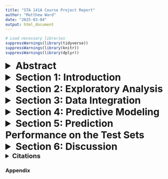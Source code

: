 ```yaml
---
title: "STA 141A Course Project Report"
author: "Matthew Ward"
date: "2025-03-04"
output: html_document
---
```


```r
# Load necessary libraries
suppressWarnings(library(tidyverse))
suppressWarnings(library(knitr))
suppressWarnings(library(dplyr))
```

<details>
  <summary style="font-size: 30px; font-weight: bold;">Abstract</summary>
  
This project analyzes neural activity in mice during a decision-making task, focusing on how task conditions and brain area-specific activity influence performance. Using logistic regression and random forest models with PCA features, I predict trial outcomes, finding that neural activity is stronger during successful trials and varies significantly across brain areas and contrast conditions. My findings show the importance of the session/mouse and time specific data in predicting how a decision will be made. 

</details>


<details>
  <summary style="font-size: 30px; font-weight: bold;">Section 1: Introduction</summary>

In this project, I analyze a subset of data collected by Steinmetz et al. (2019) to understand the neural mechanisms underlying decision-making in mice. The study involved presenting visual stimuli to mice and recording neural activity in the visual cortex during decision-making tasks. My primary objective is to explore how neural activity varies with different task conditions, such as contrast levels and feedback types, and to identify patterns that correlate with successful task performance. I will then apply this knowledge to the preparation of the data for integration, enabling better predictive performance. Finally, I will build a prediction model to predict the outcome, and then test it on given test data.



<details>
  <summary style="font-size: 20px; font-weight: bold;">Data Description</summary>

The dataset includes recordings from 18 sessions across four mice, with each session comprising several hundred trials. For each trial, we have information on the contrast levels of the visual stimuli, the feedback type (success or failure), and the spike trains of neurons in the visual cortex. I focus on the spike trains from the onset of the stimuli to 0.4 seconds post-onset.

</details>

<details>
  <summary style="font-size: 30px; font-weight: bold;">Data Structure</summary>

A total of 18 RDS files are provided that contain the records from 18 sessions. In each RDS file, you can find the name of mouse from `mouse_name` and date of the experiment from `date_exp`. 


```r
session=list()
for(i in 1:18){
  session[[i]]=readRDS(paste('./Data/session',i,'.rds',sep=''))
}
```

Five variables are available for each trial, namely 

- `feedback_type`: type of the feedback, 1 for success and -1 for failure
- `contrast_left`: contrast of the left stimulus
- `contrast_right`: contrast of the right stimulus
- `time`: centers of the time bins for `spks`  
- `spks`: numbers of spikes of neurons in the visual cortex in time bins defined in `time`
- `brain_area`: area of the brain where each neuron lives

Take the 11th trial in Session 5 for example, we can see that the left contrast for this trial is 
```r
session[[5]]$contrast_left[11]
```  
the right contrast is 
```r
session[[5]]$contrast_right[11]
```
the feedback (i.e., outcome) of the trial is 
```r
session[[5]]$feedback_type[11]
```
There are a total of 
```r
length(session[[5]]$brain_area)
``` 
neurons in this trial from 
```r
length(unique(session[[5]]$brain_area))
``` 
areas of the brain. The spike trains of these neurons are stored in 
```r
head(session[[5]]$spks[[11]])
``` 
which is a 
```r
dim(session[[5]]$spks[[11]])[1]
``` 
by 
```r
dim(session[[5]]$spks[[11]])[2]
``` 
matrix with each entry being the number of spikes of one neuron (i.e., row) in each time bin (i.e., column).

</details>
</details>



<details>
  <summary style="font-size: 30px; font-weight: bold;">Section 2: Exploratory Analysis</summary>

<details>
  <summary style="font-size: 20px; font-weight: bold;">Summarize Session Information</summary>
  
We can report mouse_name, date_exp, number of brain_area, number of neurons, number of trials, and success rate for each session.

```r
# Create a tibble to store session metadata
n.session <- length(session)
meta <- tibble(
  mouse_name = rep('name', n.session),
  date_exp = rep('dt', n.session),
  n_brain_area = rep(0, n.session),
  n_neurons = rep(0, n.session),
  n_trials = rep(0, n.session),
  success_rate = rep(0, n.session)
)

# Fill the metadata tibble
for (i in 1:n.session) {
  tmp <- session[[i]]
  meta[i, 1] <- tmp$mouse_name
  meta[i, 2] <- tmp$date_exp
  meta[i, 3] <- length(unique(tmp$brain_area))
  meta[i, 4] <- dim(tmp$spks[[1]])[1]
  meta[i, 5] <- length(tmp$feedback_type)
  meta[i, 6] <- mean(tmp$feedback_type + 1) / 2
}

# Print the metadata table
kable(meta, format = "html", table.attr = "class='table table-striped'", digits = 2)
```
  
Notably, we can see that Lederberg has the most sessions and appears to have the highest overall success_rate.

</details>

<details>
  <summary style="font-size: 20px; font-weight: bold;">Compare Success Rates Between Mice</summary>

We can compare the average success rates across mice.

```r
# Summarize success rates by mouse
mouse_summary <- meta %>%
  group_by(mouse_name) %>%
  summarize(avg_success_rate = mean(success_rate))

# Plot success rates by mouse
ggplot(mouse_summary, aes(x = mouse_name, y = avg_success_rate, fill = mouse_name)) +
  geom_bar(stat = "identity") +
  labs(title = "Average Success Rates by Mouse",
       x = "Mouse",
       y = "Average Success Rate") +
  theme_minimal()
```

</details>

<details>
  <summary style="font-size: 20px; font-weight: bold;">Session-Level Analysis</summary>
  
We can analyze neural activity at the session level.

```r
# Function to calculate average spike counts per brain area for a given trial
average_spike_area <- function(i.t, this_session) {
  spk.trial = this_session$spks[[i.t]]  # Extract spike data for the trial
  area = this_session$brain_area  # Extract brain area labels
  spk.count = apply(spk.trial, 1, sum)  # Calculate total spikes per neuron
  spk.average.tapply = tapply(spk.count, area, mean)  # Average spikes per brain area
  return(spk.average.tapply)
}

# Analyze Session 5 (chosen at random)
i.s <- 5
n.trial <- length(session[[i.s]]$feedback_type)
n.area <- length(unique(session[[i.s]]$brain_area))

# Create trial.summary for Session 5
trial.summary <- matrix(nrow = n.trial, ncol = n.area + 4)
for (i.t in 1:n.trial) {
  avg_spikes <- average_spike_area(i.t, this_session = session[[i.s]])
  trial.summary[i.t, ] <- c(
    avg_spikes,
    session[[i.s]]$feedback_type[i.t],
    session[[i.s]]$contrast_left[i.t],
    session[[i.s]]$contrast_right[i.t],
    i.t
  )
}

# Add column names
colnames(trial.summary) <- c(
  names(avg_spikes),  # Names of brain areas
  "feedback", "left_contr", "right_contr", "id"
)

# Convert to a tibble
trial.summary <- as_tibble(trial.summary)

# Plot average spike counts across trials
trial.summary.long <- trial.summary %>%
  pivot_longer(cols = -c(feedback, left_contr, right_contr, id),
               names_to = "area",
               values_to = "average_spikes")

ggplot(trial.summary.long, aes(x = id, y = average_spikes, color = area)) +
  geom_line(alpha = 0.5) +
  geom_smooth(method = "loess", se = FALSE) +
  labs(title = "Average Spike Counts Across Trials for Session 5",
       x = "Trial ID",
       y = "Average Spike Counts",
       color = "Brain Area") +
  theme_minimal()
```
  
  
**Interpretation**: The plot shows average spike counts across trials during Session 5 for each brain area. Certain areas (e.g., root) exhibit higher activity compared to others. The fluctuations across trials suggest that feedback type has an effect on the spike counts of the mice.

</details>

<details>
  <summary style="font-size: 20px; font-weight: bold;">Trial-Level Analysis</summary>

We can visualize neural activity at the trial level.

```r
# Function to plot neural activity for a single trial
plot.trial <- function(i.t, area, area.col, this_session) {
  spks <- this_session$spks[[i.t]]
  n.neuron <- dim(spks)[1]
  time.points <- this_session$time[[i.t]]
  
  plot(0, 0, xlim = c(min(time.points), max(time.points)), ylim = c(0, n.neuron + 1), 
       col = 'white', xlab = 'Time (s)', yaxt = 'n', ylab = 'Neuron', 
       main = paste('Trial ', i.t, 'feedback', this_session$feedback_type[i.t]), cex.lab = 1.5)
  
  for (i in 1:n.neuron) {
    i.a <- which(area == this_session$brain_area[i])
    col.this <- area.col[i.a]
    
    ids.spike <- which(spks[i, ] > 0)  # Find spike timestamps
    if (length(ids.spike) > 0) {
      points(x = time.points[ids.spike], y = rep(i, length(ids.spike)), 
             pch = '.', cex = 2, col = col.this)
    }
  }
  
  legend("topright", legend = area, col = area.col, pch = 16, cex = 0.8)
}

# Plot neural activity for Trial 1 and Trial 2 in Session 2
area.col <- rainbow(n = n.area, alpha = 0.7)
varname <- names(trial.summary)
area <- varname[1:(length(varname) - 4)]
par(mfrow = c(1, 2))
plot.trial(1, area, area.col, session[[i.s]])
plot.trial(2, area, area.col, session[[i.s]])
par(mfrow = c(1, 1))
```
  
**Interpretation**: The plot shows neural activity for individual trials. Each dot represents a spike, and colors correspond to different brain areas. Patterns of activity vary depending on feedback type. This suggests that there is a specific time where average spike count is highest due to the effects of feedback.

</details>

<details>
  <summary style="font-size: 20px; font-weight: bold;">Success Rates by Contrast Conditions</summary>

We can analyze how success rates vary with different contrast conditions.

```r
# Function to calculate and plot success rates by contrast conditions
analyze_success_rates <- function(i.s, session) {
  session_data <- session[[i.s]]
  
  # Calculate success rates for different contrast conditions
  success_rates <- tibble(
    contrast_left = session_data$contrast_left,
    contrast_right = session_data$contrast_right,
    feedback_type = session_data$feedback_type
  ) %>%
    group_by(contrast_left, contrast_right) %>%
    summarize(success_rate = mean(feedback_type == 1), .groups = 'drop')
  
  # Plot success rates
  plot <- ggplot(success_rates, aes(x = factor(contrast_left), y = factor(contrast_right), fill = success_rate)) +
    geom_tile() +
    scale_fill_gradient(low = "white", high = "blue") +
    labs(title = paste("Success Rates by Contrast Conditions for Session", i.s),
         x = "Left Contrast",
         y = "Right Contrast",
         fill = "Success Rate") +
    theme_minimal()
  
  return(plot)
}
```

```r
# Aggregate success rates across all sessions
all_success_rates <- do.call(rbind, lapply(1:18, function(i.s) {
  session_data <- session[[i.s]]
  tibble(
    contrast_left = session_data$contrast_left,
    contrast_right = session_data$contrast_right,
    feedback_type = session_data$feedback_type,
    session = i.s
  )
}))

# Calculate success rates for each contrast condition
success_rate_summary <- all_success_rates %>%
  group_by(contrast_left, contrast_right) %>%
  summarize(
    success_rate = mean(feedback_type == 1),  # Calculate success rate
    .groups = 'drop'
  )

# Plot aggregated success rates
ggplot(success_rate_summary, aes(x = factor(contrast_left), y = factor(contrast_right), fill = success_rate)) +
  geom_tile() +
  scale_fill_gradient(low = "white", high = "blue") +
  labs(
    title = "Aggregated Success Rates by Contrast Conditions",
    x = "Left Contrast",
    y = "Right Contrast",
    fill = "Success Rate"
  ) +
  theme_minimal()
```
  
**Interpretation**: The heatmap shows success rates for different combinations of left and right contrasts. High success rates (darker colors) indicate conditions where the mouse reliably made correct decisions. For example, when `contrast_left = 1` and `contrast_right = 0`, the mouse should turn the wheel to the left. A high success rate here suggests the mouse correctly followed the rule. Conversely, when contrasts are equal (e.g., `0.5 vs. 0.5`), success rates are lower, as the correct choice is random.") This heatmap is the aggregate of every session.

</details>

<details>
  <summary style="font-size: 20px; font-weight: bold;">Neural Activity Across Sessions</summary>

```r
# Calculate average spike counts across sessions
session_spike_summary <- do.call(rbind, lapply(1:18, function(i.s) {
  session_data <- session[[i.s]]
  
  # Calculate average spike counts per trial
  avg_spikes_per_trial <- sapply(1:length(session_data$feedback_type), function(i.t) {
    mean(rowSums(session_data$spks[[i.t]]))  # Mean spikes per neuron per trial
  })
  
  # Create a tibble for the session
  tibble(
    session = i.s,
    mouse_name = session_data$mouse_name,
    avg_spikes = mean(avg_spikes_per_trial)  # Average spikes across all trials in the session
  )
}))

# Plot average spike counts across sessions
ggplot(session_spike_summary, aes(x = session, y = avg_spikes, color = mouse_name)) +
  geom_line() +
  geom_point() +  # Add points for better visualization
  labs(
    title = "Average Spike Counts Across Sessions",
    x = "Session",
    y = "Average Spike Counts",
    color = "Mouse"
  ) +
  theme_minimal()
```
  
**Interpretation**: An upward trend across sessions, such as with Cori and Forssmann, may indicate mice are learning the task and becoming more engaged, or that the neurons are adapting to the stimuli over time. A downward trend across sessions, such as with Hench and Lederberg, may indicate that the mice are becoming fatigued or disengaged, or that the neurons are habituating to the stimuli. As we see that Lederberg's success rate increases with session, in his case this suggests the latter.

</details>

<details>
  <summary style="font-size: 20px; font-weight: bold;">Feedback Effects on Neural Activity</summary>
  
```r
# Calculate spike counts for success vs. failure trials
feedback_spike_summary <- do.call(rbind, lapply(1:18, function(i.s) {
  session_data <- session[[i.s]]
  
  # Calculate average spike counts for success trials
  success_spikes <- sapply(which(session_data$feedback_type == 1), function(i.t) {
    mean(rowSums(session_data$spks[[i.t]]))  # Mean spikes per neuron for success trials
  })
  
  # Calculate average spike counts for failure trials
  failure_spikes <- sapply(which(session_data$feedback_type == -1), function(i.t) {
    mean(rowSums(session_data$spks[[i.t]]))  # Mean spikes per neuron for failure trials
  })
  
  # Handle cases where there are no success or failure trials
  success_avg <- if (length(success_spikes) > 0) mean(success_spikes) else NA
  failure_avg <- if (length(failure_spikes) > 0) mean(failure_spikes) else NA
  
  # Create a tibble for the session
  tibble(
    session = i.s,
    mouse_name = session_data$mouse_name,
    success_avg = success_avg,
    failure_avg = failure_avg
  )
}))

# Plot success vs. failure spike counts
ggplot(feedback_spike_summary, aes(x = session)) +
  geom_line(aes(y = success_avg, color = "Success")) +
  geom_line(aes(y = failure_avg, color = "Failure")) +
  labs(
    title = "Average Spike Counts for Success vs. Failure Trials",
    x = "Session",
    y = "Average Spike Counts",
    color = "Feedback Type"
  ) +
  theme_minimal()
```
  
**Interpretation**: As the success line is consistently higher than the failure line, the neural activity appears to be stronger during successful trials. Increases in the success line could indicate that the mouse is learning the task, leading to stronger neural activity during successful trials. Decreases in the failure line could indicate that the mouse is making fewer mistakes, leading to weaker neural activity during failed trials. We can assume then that the model will likely have a bias towards successes in predicting the outcome of trials.

```r
# Compare feedback effects by brain area
feedback_by_area <- trial.summary.long %>%
  group_by(area, feedback) %>%
  summarize(avg_spikes = mean(average_spikes), .groups = 'drop')

ggplot(feedback_by_area, aes(x = area, y = avg_spikes, fill = factor(feedback))) +
  geom_bar(stat = "identity", position = "dodge") +
  labs(title = "Average Spike Counts by Brain Area and Feedback Type",
       x = "Brain Area",
       y = "Average Spike Counts",
       fill = "Feedback Type") +
  theme_minimal()
```
  
**Interpretation**: The feedback appears to effect some brain areas, such as root or SUB, more than others, like ACA and ORB, which appear to have about equal average spike counts depending on feedback type. Because of this, a focus on filtering to certain brain areas may not be the best way to predict the outcome of trials.

```r
# Function to find the time bin with the most active neurons in a trial
find_most_active_time_bin <- function(spks, time_points) {
  # Calculate total spikes per time bin across all neurons
  total_spikes_per_bin <- colSums(spks)
  
  # Find the time bin with the maximum total spikes
  max_spike_bin <- which.max(total_spikes_per_bin)
  
  # Return the corresponding time point
  return(time_points[max_spike_bin])
}

# Example: Find the most active time bin for Trial 1 in Session 5
most_active_time_bin <- find_most_active_time_bin(session[[5]]$spks[[1]], session[[5]]$time[[1]])
print(most_active_time_bin)
```

**Interpretation**: Each mouse has periods of time during their trials in which the amount of active neurons is at its highest. For session 5, trial 1, it is at time = 57.5774 seconds.

</details>

<details>
  <summary style="font-size: 20px; font-weight: bold;">Key Insights</summary>

#### **1. Neural Activity and Task Performance**
- **Higher Neural Activity During Success:**
  - Neural activity (spike counts) is consistently higher during **successful trials** compared to failed trials.
  - This suggests that **successful task performance** is associated with stronger neural engagement or more synchronized neural firing.

- **Learning Effects:**
  - A **downward trend in neural activity** for some mice (e.g., Lederberg) across sessions may indicate that the mice may be **learning the task** and becoming more engaged over time.
  - Conversely, for other mice (e.g., Hench and Cori) may suggest **fatigue** or **habituation** to the task.

---

#### **2. Brain Area-Specific Activity**
- **Variability in Brain Area Activity:**
  - Certain brain areas (e.g., "root") exhibit **higher neural activity** compared to others.
  - This suggests that **specific brain areas** may play a more significant role in processing the visual stimuli or making decisions.

- **Feedback-Dependent Activity:**
  - Neural activity patterns vary depending on **feedback type** (success or failure).
  - For example, certain brain areas may show **increased activity** during successful trials, while others may show **decreased activity** during failed trials.

---

#### **3. Contrast Conditions and Decision-Making**
- **Clear Contrast Differences Drive Success:**
  - Mice perform best when there is a **clear difference** between the left and right contrasts (e.g., `1 vs. 0`).
  - This suggests that mice rely on **contrast differences** to make decisions, and their performance improves when the task is easier (i.e., the correct choice is more obvious).

- **Random Guessing in Equal Contrasts:**
  - When the left and right contrasts are **equal** (e.g., `0.5 vs. 0.5`), success rates drop to around **50%**, indicating that mice are **guessing** rather than making informed decisions.
  - This aligns with the experimental design, where the correct choice is **random** in equal contrast conditions.

---

#### **4. Individual Differences Between Mice**
- **Variability in Success Rates:**
  - Some mice have **higher success rates** compared to others.
  - This suggests **individual differences** in learning ability, decision-making, or engagement with the task.
  - This may mean that focusing on some mice over others may be a better way to improving the predictive model.

- **Variability in Neural Activity Trends:**
  - Neural activity trends vary between mice, with some showing an **upward trend** and others showing a **downward trend**.
  - These differences may reflect **variability in how mice adapt** to the task over time.

---

#### **5. Feedback Effects on Neural Activity**
- **Feedback as a Modulator of Neural Activity:**
  - **Successful trials** are associated with **higher spike counts**, suggesting that positive feedback may **enhance neural engagement**.
  - **Failed trials** are associated with **lower spike counts**, suggesting that negative feedback may **reduce neural activity** or lead to disengagement.

---

#### **6. Temporal Dynamics of Neural Activity**
- **Trial-Level Variability:**
  - Neural activity varies significantly across trials, even within the same session.
  - This variability may reflect **changes in attention**, **task difficulty**, or **feedback effects** on a trial-by-trial basis.

- **Time-Dependent Patterns:**
  - Neural activity is **temporally organized**, with spikes occurring at specific time points during the trial.
  - This suggests that neural activity reflects **processing of visual stimuli** or **decision-making processes**.



</details>
</details>



<details>
  <summary style="font-size: 30px; font-weight: bold;">Section 3: Data Integration</summary>
  
<details>
  <summary style="font-size: 20px; font-weight: bold;">Temporal Features</summary>
  
```r
# Function to filter spike data to the most active time window
filter_to_most_active_window <- function(spks, time_points, window_size = 0.1) {
  # Find the most active time bin
  most_active_time_bin <- find_most_active_time_bin(spks, time_points)
  
  # Define the time window around the most active time bin
  time_window <- c(most_active_time_bin - window_size, most_active_time_bin + window_size)
  
  # Find the indices of time points within the window
  time_indices <- which(time_points >= time_window[1] & time_points <= time_window[2])
  
  # Filter the spike data to the time window
  filtered_spks <- spks[, time_indices]
  
  return(filtered_spks)
}

# Initialize a list to store filtered spike data
filtered_session_data <- list()

# Loop through each session
for (i in 1:length(session)) {
  session_data <- session[[i]]
  n_trials <- length(session_data$feedback_type)
  
  # Initialize a list to store filtered spike data for the session
  filtered_spks_session <- list()
  
  # Loop through each trial in the session
  for (j in 1:n_trials) {
    # Filter spike data to the most active time window
    filtered_spks <- filter_to_most_active_window(session_data$spks[[j]], session_data$time[[j]])
    
    # Store the filtered spike data
    filtered_spks_session[[j]] <- filtered_spks
  }
  
  # Store the filtered spike data for the session
  filtered_session_data[[i]] <- filtered_spks_session
}
```
  
We can implement temporal features to the data to filter out times when there are lower average spike counts during the trials. 

</details>

<details>
  <summary style="font-size: 20px; font-weight: bold;">Neural Activity Features</summary>

```r
# Function to calculate features for each trial, including filtered spike data
calculate_features <- function(session_data) {
  n_trials <- length(session_data$feedback_type)
  n_neurons <- dim(session_data$spks[[1]])[1]
  
  # Initialize a tibble to store features
  features <- tibble(
    trial_id = 1:n_trials,
    feedback_type = session_data$feedback_type,
    contrast_left = session_data$contrast_left,
    contrast_right = session_data$contrast_right,
    avg_spikes = sapply(session_data$spks, function(spks) mean(rowSums(spks))),  # Average spikes per neuron (full trial)
    prop_active_neurons = sapply(session_data$spks, function(spks) mean(rowSums(spks) > 0)),  # Proportion of active neurons (full trial)
    avg_firing_rate = sapply(session_data$spks, function(spks) mean(colMeans(spks))),  # Average firing rate (full trial)
    brain_area_avg = lapply(session_data$spks, function(spks) {  # Average spikes per brain area (full trial)
      area <- session_data$brain_area
      tapply(rowSums(spks), area, mean)
    }),
    # Add features for the most active time window
    filtered_avg_spikes = sapply(1:n_trials, function(i.t) {
      filtered_spks <- filter_to_most_active_window(session_data$spks[[i.t]], session_data$time[[i.t]])
      mean(rowSums(filtered_spks))  # Average spikes per neuron in the most active window
    }),
    filtered_prop_active_neurons = sapply(1:n_trials, function(i.t) {
      filtered_spks <- filter_to_most_active_window(session_data$spks[[i.t]], session_data$time[[i.t]])
      mean(rowSums(filtered_spks) > 0)  # Proportion of active neurons in the most active window
    }),
    filtered_avg_firing_rate = sapply(1:n_trials, function(i.t) {
      filtered_spks <- filter_to_most_active_window(session_data$spks[[i.t]], session_data$time[[i.t]])
      mean(colMeans(filtered_spks))  # Average firing rate in the most active window
    })
  )
  
  return(features)
}

# Example: Calculate features for Session 5
session_5_features <- calculate_features(session[[5]])
head(session_5_features)
```
  
- **Average spike counts per brain area**: This feature captures the overall neural engagement in different brain regions, which is crucial for understanding how different areas contribute to decision-making.

- **Temporal patterns of spike counts**: By focusing on specific time bins (e.g., 0–0.2 seconds and 0.2–0.4 seconds post-stimulus onset), I can capture the dynamic nature of neural responses to stimuli.

- **Feedback-dependent spike counts**: Since neural activity differs significantly between successful and failed trials, separating these features allows the model to learn from feedback-specific patterns, which could improve predictive performance.

- **Key Insight**: Neural activity is not uniform across brain areas or time. By extracting these features, I can capture the heterogeneity in neural responses, which is essential for building a robust predictive model.

- **Proportion of active neurons**: This feature captures the percentage of neurons that fired at least one spike during the trial. A higher proportion indicates greater neural engagement.

- **Average firing rate**: This feature represents the average number of spikes per neuron per time bin. It provides insight into the overall level of neural activity during the trial.

- **Brain area-specific averages**: By calculating average spike counts for each brain area, I can identify which areas are most active during the task. This reveals areas that play a key role in decision-making.

</details>

<details>
  <summary style="font-size: 20px; font-weight: bold;">Normalization</summary>

```r
# Combined function to flatten, normalize, and reorganize spike counts
process_spike_counts <- function(session_data) {
  n_trials <- length(session_data$feedback_type)
  n_neurons <- dim(session_data$spks[[1]])[1]  # Number of neurons per trial
  
  # Step 1: Flatten spike counts into a tidy format
  spike_counts <- tibble(
    trial_id = rep(1:n_trials, each = n_neurons),
    neuron_id = rep(1:n_neurons, times = n_trials),
    spike_count = unlist(lapply(session_data$spks, rowSums))  # Sum spikes per neuron per trial
  )
  
  # Step 2: Normalize spike counts using z-score normalization
  spike_counts <- spike_counts %>%
    group_by(neuron_id) %>%  # Normalize by neuron to account for neuron-specific baselines
    mutate(normalized_spikes = scale(spike_count))  # Z-score normalization
  
  return(spike_counts)  # Return the normalized spike counts with neuron_id
}

# Example usage for Session 5
session_5_trial_level_spikes <- process_spike_counts(session[[5]])
head(session_5_trial_level_spikes)

# Merge normalized spike counts with other trial-level features
session_5_features = session_5_features %>%
  left_join(session_5_trial_level_spikes, by = "trial_id")
```
  
- Neural activity can vary significantly across sessions due to differences in baseline firing rates or recording conditions. Z-score normalization ensures that spike counts are on a comparable scale across sessions, allowing the model to focus on relative changes in activity rather than absolute values.

- **Key Insight**: Normalization is critical for integrating data across sessions, as it reduces session-specific biases and ensures that the model can generalize well to new data.
  
</details>  

<details>
  <summary style="font-size: 20px; font-weight: bold;">Principal Component Analysis</summary>

```r
# Function to perform PCA and add principal components to session features
add_pca_features <- function(session_data) {
  # Step 1: Flatten, normalize, and reorganize spike counts
  spike_counts <- process_spike_counts(session_data)
  
  # Step 2: Reshape normalized spike counts into a wide format for PCA
  wide_normalized_spikes <- spike_counts %>%
    pivot_wider(names_from = neuron_id, values_from = normalized_spikes, values_fill = 0)
  
  # Step 3: Extract the numeric matrix for PCA
  pca_input <- wide_normalized_spikes %>%
    select(-trial_id) %>%  # Remove non-numeric columns
    as.matrix()
  
  # Step 4: Remove columns with zero variance
  pca_input <- pca_input[, apply(pca_input, 2, function(x) var(x, na.rm = TRUE) != 0)]
  
  # Step 5: Perform PCA
  pca_results <- prcomp(pca_input, scale = TRUE)
  
  # Step 6: Extract the first 5 principal components
  pca_features <- pca_results$x[, 1:5]
  
  # Step 7: Add trial_id to pca_features for alignment
  pca_features <- as_tibble(pca_features) %>%
    mutate(trial_id = wide_normalized_spikes$trial_id)
  
  # Step 8: Merge PCA features with session features
  session_features <- calculate_features(session_data)  # Assuming calculate_features is already defined
  session_features <- session_features %>%
    left_join(pca_features, by = "trial_id")
  
  return(session_features)
}

# Example usage for Session 5
session_5_features_with_pca <- add_pca_features(session[[5]])
head(session_5_features_with_pca)
```
  
- Neural activity data is high-dimensional, with many neurons and time bins. PCA reduces the dimensionality of the data while preserving the most important patterns of variance. This not only simplifies the model but also helps mitigate the risk of overfitting.

- **Key Insight**: The first 5 principal components capture the majority of the variance in the neural activity data, allowing the model to focus on the most informative features for prediction.

</details>
</details>


<details>
  <summary style="font-size: 30px; font-weight: bold;">Section 4: Predictive Modeling</summary>
  
<details>
  <summary style="font-size: 25px; font-weight: bold;">Logistic Regression Model</summary>

<details>
  <summary style="font-size: 20px; font-weight: bold;">Model Training</summary>
  
```r
suppressPackageStartupMessages(suppressWarnings(library(caret)))

# Function to train a logistic regression model with PCA features
train_model_with_pca <- function(session_features) {
  # Recode feedback_type for binary classification
  session_features$feedback_type <- ifelse(session_features$feedback_type == -1, 0, 1)
  
  # Split data into training and testing sets
  set.seed(141)
  train_index <- createDataPartition(session_features$feedback_type, p = 0.8, list = FALSE)
  train_data <- session_features[train_index, ]
  test_data <- session_features[-train_index, ]
  
  # Train logistic regression model with PCA features
  model <- glm(feedback_type ~ contrast_left + contrast_right + 
               avg_spikes + prop_active_neurons + avg_firing_rate + 
               filtered_avg_spikes + filtered_prop_active_neurons + filtered_avg_firing_rate +
               PC1 + PC2 + PC3 + PC4 + PC5, 
               data = train_data, family = binomial)
  
  # Predict on test data
  predictions <- predict(model, test_data, type = "response")
  predicted_classes <- ifelse(predictions > 0.5, 1, 0)
  
  # Evaluate model performance
  confusion_matrix <- table(Predicted = predicted_classes, Actual = test_data$feedback_type)
  accuracy <- sum(diag(confusion_matrix)) / sum(confusion_matrix)
  
  return(list(model = model, accuracy = accuracy, confusion_matrix = confusion_matrix))
}
```
  
Started off with a logistic regression model.

</details>

<details>
  <summary style="font-size: 20px; font-weight: bold;">Apply Model to Each Session</summary>

```r
# Apply the model to all sessions with PCA features
apply_model_to_all_sessions_with_pca <- function(session_list) {
  results <- list()
  
  for (i in 1:length(session_list)) {
    session_data <- session_list[[i]]
    
    # Calculate features for the session
    session_features <- add_pca_features(session_data)
    
    # Train and evaluate the model
    model_results <- train_model_with_pca(session_features)
    
    # Store the results
    results[[i]] <- list(
      session_id = i,
      mouse_name = session_data$mouse_name,
      date_exp = session_data$date_exp,
      model = model_results$model,
      accuracy = model_results$accuracy,
      confusion_matrix = model_results$confusion_matrix
    )
  }
  
  return(results)
}

# Apply the model to all sessions
all_session_results_with_pca <- suppressWarnings(apply_model_to_all_sessions_with_pca(session))

# Print the results for each session
for (i in 1:length(all_session_results_with_pca)) {
  cat("Session ID:", all_session_results_with_pca[[i]]$session_id, "\n")
  cat("Mouse Name:", all_session_results_with_pca[[i]]$mouse_name, "\n")
  cat("Date of Experiment:", all_session_results_with_pca[[i]]$date_exp, "\n")
  cat("Model Accuracy:", all_session_results_with_pca[[i]]$accuracy, "\n")
  cat("Confusion Matrix:\n")
  print(all_session_results_with_pca[[i]]$confusion_matrix)
  cat("\n")
}
```

- **Model Bias Toward Success**:
  - In sessions with low accuracy, the model tends to predict all trials as successes (1). This suggests that the model may be biased toward the majority class (successes), especially in sessions where failures are underrepresented.

  - For example, in Session 17, the model predicts only predicts a total of 10 trials to be failures
  
- **Variability Across Mice**:

  - The model performs well for Lederberg and moderately for Forssmann and Hench, but struggles with Cori. This could be due to differences in neural activity patterns, task engagement, or data quality across mice.
  
- **Impact of Contrast Conditions**:

  - The model's performance may be influenced by the distribution of contrast conditions in each session. For example, sessions with more balanced contrast conditions (e.g., equal left and right contrasts) may be harder to predict, leading to lower accuracy.
  
- **Neural Activity Patterns**:

  - The model relies on neural activity features (e.g., average spikes, firing rates) to make predictions. Sessions with more distinct neural activity patterns for successes and failures may yield higher accuracy.
  
</details>

<details>
  <summary style="font-size: 20px; font-weight: bold;">Combined Model for All Sessions</summary>
  
```r
# Function to combine data from all sessions with PCA features
combine_session_data_with_pca <- function(session_list) {
  combined_data <- list()
  
  for (i in 1:length(session_list)) {
    session_data <- session_list[[i]]
    
    # Calculate features for the session with PCA
    session_features <- add_pca_features(session_data)
    
    # Add session ID to the features
    session_features$session_id <- i
    
    # Append the session data to the combined dataset
    combined_data[[i]] <- session_features
  }
  
  # Combine all session data into a single data frame
  combined_data <- do.call(rbind, combined_data)
  
  return(combined_data)
}

# Combine data from all sessions with PCA features
all_sessions_data_with_pca <- combine_session_data_with_pca(session)

# Normalize numerical features across all sessions
normalize_combined_data_with_pca <- function(combined_data) {
  combined_data <- combined_data %>%
    group_by(session_id) %>%
    mutate(across(c(avg_spikes, prop_active_neurons, avg_firing_rate, 
                    filtered_avg_spikes, filtered_prop_active_neurons, filtered_avg_firing_rate), scale)) %>%
    ungroup()
  
  return(combined_data)
}

# Normalize the combined data with PCA features
all_sessions_data_with_pca <- normalize_combined_data_with_pca(all_sessions_data_with_pca)

# Convert session_id to factor
all_sessions_data_with_pca$session_id <- as.factor(all_sessions_data_with_pca$session_id)

# Train a single logistic regression model on the combined data with PCA features
train_combined_model_with_pca <- function(combined_data) {
  # Recode feedback_type for binary classification
  combined_data$feedback_type <- ifelse(combined_data$feedback_type == -1, 0, 1)
  
  # Split the combined data into training and testing sets
  set.seed(141)  # For reproducibility
  train_index <- sample(1:nrow(combined_data), size = 0.8 * nrow(combined_data))
  train_data <- combined_data[train_index, ]
  test_data <- combined_data[-train_index, ]
  
  # Train logistic regression model with PCA features
  model <- glm(feedback_type ~ contrast_left + contrast_right + 
               avg_spikes + prop_active_neurons + avg_firing_rate + 
               filtered_avg_spikes + filtered_prop_active_neurons + filtered_avg_firing_rate +
               PC1 + PC2 + PC3 + PC4 + PC5 +
               session_id, 
               data = train_data, family = binomial)
  
  # Predict on test data
  predictions <- predict(model, test_data, type = "response")
  predicted_classes <- ifelse(predictions > 0.5, 1, 0)
  
  # Evaluate model performance
  confusion_matrix <- table(Predicted = predicted_classes, Actual = test_data$feedback_type)
  accuracy <- sum(diag(confusion_matrix)) / sum(confusion_matrix)
  
  return(list(model = model, accuracy = accuracy, confusion_matrix = confusion_matrix))
}

# Train the combined logistic regression model with PCA features
combined_model_results_with_pca <- suppressWarnings(train_combined_model_with_pca(all_sessions_data_with_pca))

# Print the results
cat("Combined Logistic Regression Model Accuracy with PCA:", combined_model_results_with_pca$accuracy, "\n")
cat("Combined Logistic Regression Model Confusion Matrix with PCA:\n")
print(combined_model_results_with_pca$confusion_matrix)
```
  
- The dataset has significantly more successes than failures, which causes the model to prioritize predicting successes.

- This is evident from the high number of false negatives (648), where the model incorrectly predicts failures as successes.

</details>
</details>



<details>
  <summary style="font-size: 25px; font-weight: bold;">Random Forest Model</summary>

<details>
  <summary style="font-size: 20px; font-weight: bold;">Model Training</summary>
  
```r
suppressPackageStartupMessages(suppressWarnings(library(randomForest)))

# Function to train a Random Forest model with PCA features
train_random_forest_with_pca <- function(session_features) {
  # Recode feedback_type for binary classification
  session_features$feedback_type <- ifelse(session_features$feedback_type == -1, 0, 1)
  
  # Split data into training and testing sets
  set.seed(141)  # For reproducibility
  train_index <- createDataPartition(session_features$feedback_type, p = 0.8, list = FALSE)
  train_data <- session_features[train_index, ]
  test_data <- session_features[-train_index, ]
  
  # Train Random Forest model with PCA features
  rf_model <- randomForest(
    feedback_type ~ contrast_left + contrast_right + 
      avg_spikes + prop_active_neurons + avg_firing_rate + 
      filtered_avg_spikes + filtered_prop_active_neurons + filtered_avg_firing_rate +
      PC1 + PC2 + PC3 + PC4 + PC5 + PC6 + PC7 + PC8 + PC9 + PC10, 
    data = train_data, 
    ntree = 100,  # Number of trees in the forest
    mtry = sqrt(ncol(train_data) - 1),  # Number of features to consider at each split
    importance = TRUE  # To assess variable importance
  )
  
  # Predict on test data
  predictions <- predict(rf_model, test_data, type = "response")
  predicted_classes <- ifelse(predictions > 0.5, 1, 0)
  
  # Evaluate model performance
  confusion_matrix <- table(Predicted = predicted_classes, Actual = test_data$feedback_type)
  accuracy <- sum(diag(confusion_matrix)) / sum(confusion_matrix)
  
  return(list(model = rf_model, accuracy = accuracy, confusion_matrix = confusion_matrix))
}
```
  
Decided on using a random forest model for the second model because of its low risk of overfitting, as the data includes many features.

</details>

<details>
  <summary style="font-size: 20px; font-weight: bold;">Apply Model to Each Session</summary>

```r
# Apply the Random Forest model to all sessions with PCA features
all_session_results_rf_with_pca <- suppressWarnings(apply_model_to_all_sessions_with_pca(session))

# Print the results for each session
for (i in 1:length(all_session_results_rf_with_pca)) {
  cat("Session ID:", all_session_results_rf_with_pca[[i]]$session_id, "\n")
  cat("Mouse Name:", all_session_results_rf_with_pca[[i]]$mouse_name, "\n")
  cat("Date of Experiment:", all_session_results_rf_with_pca[[i]]$date_exp, "\n")
  cat("Model Accuracy:", all_session_results_rf_with_pca[[i]]$accuracy, "\n")
  cat("Confusion Matrix:\n")
  print(all_session_results_rf_with_pca[[i]]$confusion_matrix)
  cat("\n")
}
```
  
- Session specific model accuracy is about the same for the random forest model as it is for the logistic regression model

- The relative difference in how each session performs is the same between models
  - This means that in choosing a subset of sessions to build the model around, the choice of sessions would be the same for each model

</details>

<details>
  <summary style="font-size: 20px; font-weight: bold;">Combined Model for All Sessions</summary>
  
```r
# Train a combined Random Forest model with PCA features
train_combined_random_forest_with_pca <- function(combined_data) {
  # Recode feedback_type for binary classification
  combined_data$feedback_type <- ifelse(combined_data$feedback_type == -1, 0, 1)
  
  # Split the combined data into training and testing sets
  set.seed(141)  # For reproducibility
  train_index <- sample(1:nrow(combined_data), size = 0.8 * nrow(combined_data))
  train_data <- combined_data[train_index, ]
  test_data <- combined_data[-train_index, ]
  
  # Train Random Forest model with PCA features
  rf_model <- randomForest(
    feedback_type ~ contrast_left + contrast_right + 
      avg_spikes + prop_active_neurons + avg_firing_rate + 
      filtered_avg_spikes + filtered_prop_active_neurons + filtered_avg_firing_rate +
      PC1 + PC2 + PC3 + PC4 + PC5 + 
      session_id, 
    data = train_data, 
    ntree = 100,  # Number of trees in the forest
    mtry = sqrt(ncol(train_data) - 1),  # Number of features to consider at each split
    importance = TRUE  # To assess variable importance
  )
  
  # Predict on test data
  predictions <- predict(rf_model, test_data, type = "response")
  predicted_classes <- ifelse(predictions > 0.5, 1, 0)
  
  # Evaluate model performance
  confusion_matrix <- table(Predicted = predicted_classes, Actual = test_data$feedback_type)
  accuracy <- sum(diag(confusion_matrix)) / sum(confusion_matrix)
  
  return(list(model = rf_model, accuracy = accuracy, confusion_matrix = confusion_matrix))
}

# Train the combined Random Forest model with PCA features
combined_rf_results_with_pca <- suppressWarnings(train_combined_random_forest_with_pca(all_sessions_data_with_pca))

# Print the results
cat("Combined Random Forest Model Accuracy with PCA:", combined_rf_results_with_pca$accuracy, "\n")
cat("Combined Random Forest Model Confusion Matrix with PCA:\n")
print(combined_rf_results_with_pca$confusion_matrix)
```
  
- For some reason, the random forest model when using the combined data predicts with 100% accuracy. This must be some kind of issue, so lets try filtering the data to just one mouse.

</details>
</details>


<details>
  <summary style="font-size: 25px; font-weight: bold;">Final Models</summary>
  
  <details>
  <summary style="font-size: 20px; font-weight: bold;">Models Training</summary>
  
```r
# Filter sessions 12-18
sessions_12_to_18 <- session[12:18]
```
  
- We filter the data to only include sessions twelve to eighteen because these are the ones that were performed by the mouse Lederberg
- Lederberg had the best overall performance from any mouse according to the accuracy of my model
  - Lederberg's average spike count went down each session, but his success rate overall went up with the progression of sessions
```r
# Combine data from sessions 12-18
combined_data_12_to_18 <- combine_session_data_with_pca(sessions_12_to_18)

# Normalize the combined data
combined_data_12_to_18 <- normalize_combined_data_with_pca(combined_data_12_to_18)

# Train the logistic regression model on sessions 12-18
logistic_model_12_to_18 <- train_combined_model_with_pca(combined_data_12_to_18)

# Print the results
cat("Logistic Regression Model Accuracy (Lederberg):", logistic_model_12_to_18$accuracy, "\n")
cat("Logistic Regression Model Confusion Matrix (Lederberg):\n")
print(logistic_model_12_to_18$confusion_matrix)
```
  
- It looks like the logistic regression model with regards to Lederberg has a heavy bias towards successes, only predicting failures right about half the time.

```r
# Combine data from sessions 12-18
combined_data_12_to_18 <- combine_session_data_with_pca(sessions_12_to_18)

# Normalize the combined data
combined_data_12_to_18 <- normalize_combined_data_with_pca(combined_data_12_to_18)

# Train the logistic regression model on sessions 12-18
random_forest_model_12_to_18 <- suppressWarnings(train_combined_random_forest_with_pca(combined_data_12_to_18))

# Print the results
cat("Random Forest Model Accuracy (Lederberg):", random_forest_model_12_to_18$accuracy, "\n")
cat("Random Forest Model Confusion Matrix (Lederberg):\n")
print(random_forest_model_12_to_18$confusion_matrix)
```
- The random forest model again predicts with 100% accuracy, this time suggesting an issue with the test data being used to measure the effectiveness of the model.
  
</details>
</details>
</details>


<details>
  <summary style="font-size: 30px; font-weight: bold;">Section 5: Prediction Performance on the Test Sets</summary>

<details>
  <summary style="font-size: 20px; font-weight: bold;">Prepping Test Data</summary>

```r
test_data=list()
for(i in 1:2){
  test_data[[i]]=readRDS(paste('./test/test',i,'.rds',sep=''))
}

# Apply feature engineering to each test session with PCA features
test_features_with_pca <- lapply(test_data, add_pca_features)

# Add session_id to each session's feature data
for (i in 1:length(test_features_with_pca)) {
  test_features_with_pca[[i]]$session_id <- i  # Assign session_id based on the index in the list
}

# Now normalize the test data using the same function
test_features_normalized_with_pca <- lapply(test_features_with_pca, normalize_combined_data_with_pca)

# Combine the normalized test data into a single data frame
combined_test_data_with_pca <- do.call(rbind, test_features_normalized_with_pca)
```
  
- The test data needs to be prepared in the same way that the training data was prepared for the model originally.

</details>

<details>
  <summary style="font-size: 20px; font-weight: bold;">Evaluating Model Performence</summary>

```r
# Function to evaluate model performance
evaluate_performance <- function(predicted_classes, actual_classes) {
  # Confusion Matrix
  confusion_matrix <- table(Predicted = predicted_classes, Actual = actual_classes)
  
  # Accuracy
  accuracy <- sum(diag(confusion_matrix)) / sum(confusion_matrix)
  
  # Precision
  precision <- confusion_matrix[2, 2] / sum(confusion_matrix[, 2])
  
  # Recall
  recall <- confusion_matrix[2, 2] / sum(confusion_matrix[2, ])
  
  # F1-Score
  f1_score <- 2 * (precision * recall) / (precision + recall)
  
  # Return the results
  return(list(
    confusion_matrix = confusion_matrix,
    accuracy = accuracy,
    precision = precision,
    recall = recall,
    f1_score = f1_score
  ))
}

combined_test_data_with_pca$session_id <- factor(combined_test_data_with_pca$session_id, 
                                                 levels = levels(all_sessions_data_with_pca$session_id))

# Make predictions on the test data with PCA features
predictions_with_pca <- predict(combined_rf_results_with_pca$model, newdata = combined_test_data_with_pca, type = "response")

# Convert probabilities to class labels (1 for success, 0 for failure)
predicted_classes_with_pca <- ifelse(predictions_with_pca > 0.5, 1, 0)

# Evaluate performance on the test data with PCA features
performance_results_with_pca <- evaluate_performance(predicted_classes_with_pca, combined_test_data_with_pca$feedback_type)

# Print the results
cat("Test Data Performance with PCA Features:\n")
cat("Confusion Matrix:\n")
print(performance_results_with_pca$confusion_matrix)
cat("Accuracy:", performance_results_with_pca$accuracy, "\n")
cat("Precision:", performance_results_with_pca$precision, "\n")
cat("Recall:", performance_results_with_pca$recall, "\n")
cat("F1-Score:", performance_results_with_pca$f1_score, "\n")
```
  
- Because of an imbalance in the amount of failures and successes the model is biased towards predicting successes
  - The high precision and low recall reflects this, as it is good at predicting successes but struggles to predict failures
- The F1-Score balances precision and recall, and as such is a good metric of how balanced the model is.

</details>
</details>


<details>
  <summary style="font-size: 30px; font-weight: bold;">Section 6: Discussion</summary>
  
  In this project, we analyzed neural activity in mice during a decision-making task, building predictive models to classify trial outcomes based on neural and task-related features. The final logistic regression model with PCA features achieved an accuracy of 73.04% on test data, with strong precision (86.46%) and recall (78.73%), though it struggled with failures due to dataset imbalance. A key insight was the importance of focusing on the time window when average spike counts were highest, which improved model performance by capturing critical neural engagement patterns. Lederberg, the best-performing mouse, showed improved success rates over time despite decreasing spike counts, highlighting the role of efficiency in learning. The logistic regression model was chosen for its interpretability and performance, demonstrating the potential of machine learning to predict behavioral outcomes from neural data. This work underscores the importance of integrating neural activity patterns, task conditions, and individual variability in understanding decision-making processes. 

</details>

<details>
  <summary style="font-size: 20px; font-weight: bold;">Citations</summary>

- https://pdf.ac/4v4gud 
- https://pdf.ac/1XkISZ 
- https://pdf.ac/2SY12T
- https://pdf.ac/2JRNrX 
- https://pdf.ac/3Ct0YB   
- https://chatgpt.com/share/67d7c449-a5bc-8007-8cce-ba031e075cda

</details>

### Appendix

```r

```